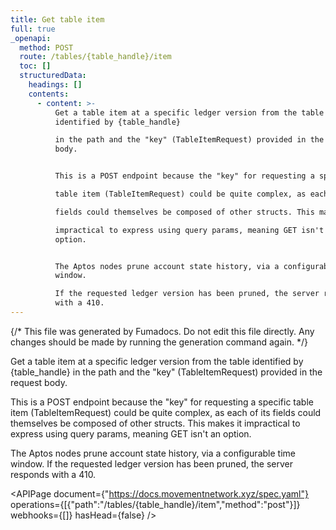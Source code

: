 ```yaml
---
title: Get table item
full: true
_openapi:
  method: POST
  route: /tables/{table_handle}/item
  toc: []
  structuredData:
    headings: []
    contents:
      - content: >-
          Get a table item at a specific ledger version from the table
          identified by {table_handle}

          in the path and the "key" (TableItemRequest) provided in the request
          body.


          This is a POST endpoint because the "key" for requesting a specific

          table item (TableItemRequest) could be quite complex, as each of its

          fields could themselves be composed of other structs. This makes it

          impractical to express using query params, meaning GET isn't an
          option.


          The Aptos nodes prune account state history, via a configurable time
          window.

          If the requested ledger version has been pruned, the server responds
          with a 410.
---
```


{/* This file was generated by Fumadocs. Do not edit this file directly. Any changes should be made by running the generation command again. */}

Get a table item at a specific ledger version from the table identified by {table_handle}
in the path and the "key" (TableItemRequest) provided in the request body.

This is a POST endpoint because the "key" for requesting a specific
table item (TableItemRequest) could be quite complex, as each of its
fields could themselves be composed of other structs. This makes it
impractical to express using query params, meaning GET isn't an option.

The Aptos nodes prune account state history, via a configurable time window.
If the requested ledger version has been pruned, the server responds with a 410.

<APIPage document={"https://docs.movementnetwork.xyz/spec.yaml"} operations={[{"path":"/tables/{table_handle}/item","method":"post"}]} webhooks={[]} hasHead={false} />